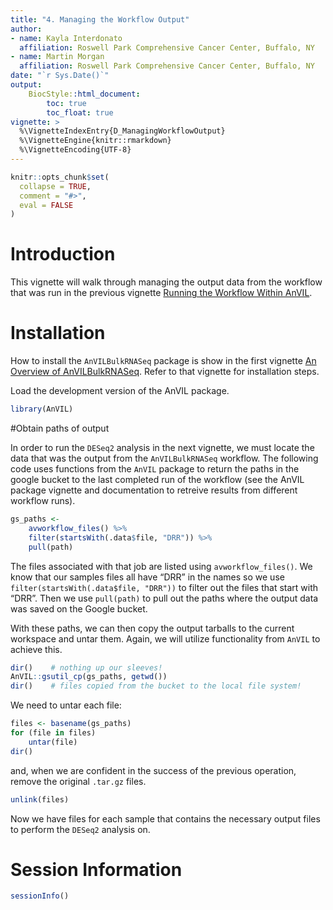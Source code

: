 ```yaml
---
title: "4. Managing the Workflow Output"
author:
- name: Kayla Interdonato
  affiliation: Roswell Park Comprehensive Cancer Center, Buffalo, NY
- name: Martin Morgan
  affiliation: Roswell Park Comprehensive Cancer Center, Buffalo, NY
date: "`r Sys.Date()`"
output:
    BiocStyle::html_document:
        toc: true
        toc_float: true
vignette: >
  %\VignetteIndexEntry{D_ManagingWorkflowOutput}
  %\VignetteEngine{knitr::rmarkdown}
  %\VignetteEncoding{UTF-8}
---
```


```r
knitr::opts_chunk$set(
  collapse = TRUE,
  comment = "#>",
  eval = FALSE
)
```

# Introduction

This vignette will walk through managing the output data from the workflow that
was run in the previous vignette [Running the Workflow Within
AnVIL](C_RunningTheWorkflow.ipynb).

# Installation

How to install the `AnVILBulkRNASeq` package is show in the first vignette [An
Overview of AnVILBulkRNASeq](A_Overview.ipynb). Refer to that vignette for
installation steps.

Load the development version of the AnVIL package.

```r
library(AnVIL)
```

#Obtain paths of output

In order to run the `DESeq2` analysis in the next vignette, we must
locate the data that was the output from the `AnVILBulkRNASeq` workflow.
The following code uses functions from the `AnVIL` package to
return the paths in the google bucket to the last completed run of the 
workflow (see the AnVIL package vignette and documentation to retreive 
results from different workflow runs).

```r
gs_paths <- 
    avworkflow_files() %>%
    filter(startsWith(.data$file, "DRR")) %>% 
    pull(path)
```

The files associated with that job are listed using `avworkflow_files()`. We know
that our samples files all have “DRR” in the names so we use
`filter(startsWith(.data$file, "DRR"))` to filter out the files that
start with “DRR”. Then we use `pull(path)` to pull out the paths where
the output data was saved on the Google bucket.

With these paths, we can then copy the output tarballs to the current
workspace and untar them. Again, we will utilize functionality from
`AnVIL` to achieve this.

```r
dir()    # nothing up our sleeves!
AnVIL::gsutil_cp(gs_paths, getwd())
dir()    # files copied from the bucket to the local file system!
```

We need to untar each file:

```r
files <- basename(gs_paths)
for (file in files)
    untar(file)
dir()
```

and, when we are confident in the success of the previous operation, remove the original `.tar.gz` files.

```r
unlink(files)
```

Now we have files for each sample that contains the necessary output files to
perform the `DESeq2` analysis on.

# Session Information

```r
sessionInfo()
```
